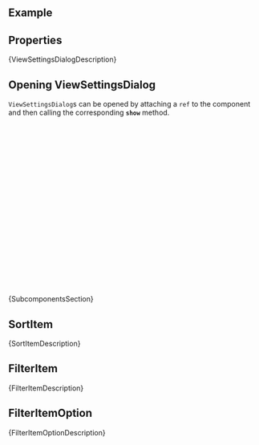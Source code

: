 
<Meta of={ComponentStories} />

<DocsHeader since="0.20.0" />

<br />

## Example

<Canvas of={ComponentStories.Default} />

## Properties

<ControlsWithNote of={ComponentStories.Default} />

<Markdown>{ViewSettingsDialogDescription}</Markdown>

<DomRefTable rows={ViewSettingsDialogDomRef} />

## Opening ViewSettingsDialog

`ViewSettingsDialog`s can be opened by attaching a `ref` to the component and then calling the corresponding **`show`** method.

```jsx
const ViewSettingsDialogComponent = () => {
  const dialogRef = useRef(null);
  const onButtonClick = () => {
    dialogRef.current.show();
  };
  return (
    <>
      <Button onClick={onButtonClick}>Open ViewSettingsDialog</Button>
      <ViewSettingsDialog
        ref={dialogRef}
        sortItems={
          <>
            <SortItem text="Name" />
            <SortItem text="Position" />
            <SortItem text="Company" />
            <SortItem text="Department" />
          </>
        }
      />
    </>
  );
};
```

<Markdown>{SubcomponentsSection}</Markdown>

## SortItem

<Description of={SortItem} />
<ArgTypes exclude={excludePropsForAbstract} of={SortItem} />
<Markdown>{SortItemDescription}</Markdown>

## FilterItem

<Description of={FilterItem} />
<ArgTypes exclude={excludePropsForAbstract} of={FilterItem} />
<Markdown>{FilterItemDescription}</Markdown>

## FilterItemOption

<Description of={FilterItemOption} />
<ArgTypes exclude={excludePropsForAbstract} of={FilterItemOption} />
<Markdown>{FilterItemOptionDescription}</Markdown>

<Footer />
